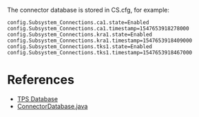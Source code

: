 The connector database is stored in CS.cfg, for example:

<pre>
config.Subsystem_Connections.ca1.state=Enabled
config.Subsystem_Connections.ca1.timestamp=1547653918278000
config.Subsystem_Connections.kra1.state=Enabled
config.Subsystem_Connections.kra1.timestamp=1547653918409000
config.Subsystem_Connections.tks1.state=Enabled
config.Subsystem_Connections.tks1.timestamp=1547653918467000
</pre>

= References =

* [https://github.com/dogtagpki/pki/wiki/TPS-Database TPS Database]
* [https://github.com/dogtagpki/pki/blob/master/base/tps/src/org/dogtagpki/server/tps/config/ConnectorDatabase.java ConnectorDatabase.java]
